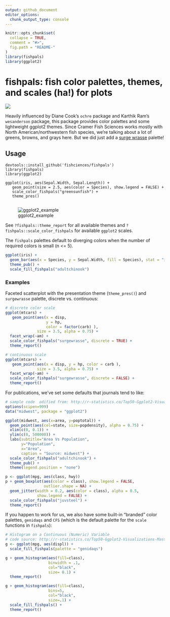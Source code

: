 ```yaml
---
output: github_document
editor_options: 
  chunk_output_type: console
---
```


<!-- README.md is generated from README.Rmd. Please edit that file -->

```r
knitr::opts_chunk$set(
  collapse = TRUE,
  comment = "#>",
  fig.path = "README-"
)
library(fishpals)
library(ggplot2)
```

# fishpals: fish color palettes, themes, and scales (ha!) for plots

![](fishpals_color.png)

Heavily influenced by Diane Cook's `ochre` package and Karthik Ram's `wesanderson` package, this package provides color palettes and some lightweight ggplot2 themes. Since Cramer Fish Sciences works mostly with North American/northwestern fish species, we're talking about a lot of greens, browns, and grays here. But we did just add a [surge wrasse](https://tinyurl.com/y2xljdlp) palette!

## Usage

    devtools::install_github('fishciences/fishpals')
    library(fishpals)
    library(ggplot2)
    
    ggplot(iris, aes(Sepal.Width, Sepal.Length)) +
       geom_point(size = 2.5, aes(color = Species), show.legend = FALSE) +
       scale_color_fishpals("greensunfish") +
       theme_pres()
       
![ggplot2_example](https://raw.githubusercontent.com/fishsciences/fishpals/master/fishphotos/ggplot2_example.jpeg)
       
See `?fishpals::theme_report` for all available themes and `?fishpals::scale_color_fishpals` for available `ggplot2` scales. 

The `fishpals` palettes default to diverging colors when the number of required colors is small (n <= 5).

```r
ggplot(iris) +
  geom_bar(aes(x = Species, y = Sepal.Width, fill = Species), stat = "identity") +
  theme_pub() +
  scale_fill_fishpals("adultchinook")

```


### Examples

Faceted scatterplot with the presentation theme (`theme_pres()`) and `surgewrasse` palette, discrete vs. continuous:

```r
# discrete color scale
ggplot(mtcars) +
   geom_point(aes(x = disp, 
                  y = hp, 
                  color = factor(carb) ),
              size = 3.5, alpha = 0.75) +
  facet_wrap(~am) +
  scale_color_fishpals("surgewrasse", discrete = TRUE) +
  theme_report()

# continuous scale
ggplot(mtcars) +
   geom_point(aes(x = disp, y = hp, color = carb ),
              size = 3.5, alpha = 0.75) +
  facet_wrap(~am) +
  scale_color_fishpals("surgewrasse", discrete = FALSE) +
  theme_report()
```


For publications, we've set some defaults that journals tend to like:

```r
# sample code  odified from: http://r-statistics.co/Top50-Ggplot2-Visualizations-MasterList-R-Code.html
options(scipen=999)
data("midwest", package = "ggplot2")

ggplot(midwest, aes(x=area, y=poptotal)) +
  geom_point(aes(col=state, size=popdensity), alpha = 0.75) +
  xlim(c(0, 0.1)) +
  ylim(c(0, 500000)) +
  labs(subtitle="Area Vs Population",
       y="Population",
       x="Area",
       caption = "Source: midwest") +
  scale_color_fishpals("adultchinook") +
  theme_pub() +
  theme(legend.position = "none")

```


```r
p <- ggplot(mpg, aes(class, hwy))
p + geom_boxplot(aes(color = class), show.legend = FALSE,
                 outlier.shape = NA) +
  geom_jitter(width = 0.2, aes(color = class), alpha = 0.5,
              show.legend = FALSE) +
  scale_color_fishpals("juvsteel") +
  theme_report()

```


If you happen to work for us, we also have some built-in "branded" color palettes, `genidaqs` and `CFS` (which is the default palette for the `scale` functions in `fishpals`):

```r
# Histogram on a Continuous (Numeric) Variable
# code source: http://r-statistics.co/Top50-Ggplot2-Visualizations-MasterList-R-Code.html
g <- ggplot(mpg, aes(displ)) + 
  scale_fill_fishpals(palette = "genidaqs")

g + geom_histogram(aes(fill=class), 
                   binwidth = .1, 
                   col="black", 
                   size= 0.1) +
  theme_report()

g + geom_histogram(aes(fill=class), 
                   bins=5, 
                   col="black", 
                   size=.1) +   
  scale_fill_fishpals() +
  theme_report()

```

